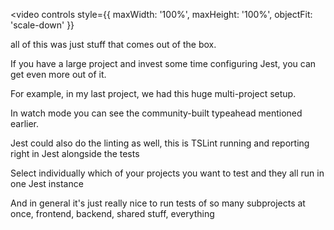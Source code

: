

<Invert>

<video
  controls
  style={{ maxWidth: '100%', maxHeight: '100%', objectFit: 'scale-down' }}
>
  <source src={jestFancyStuff} type="video/webm" />
</video>

</Invert>

<Notes>

all of this was just stuff that comes out of the box.

If you have a large project and invest some time configuring Jest, you can get even more out of it.

For example, in my last project, we had this huge multi-project setup.

In watch mode you can see the community-built typeahead mentioned earlier.

Jest could also do the linting as well, this is TSLint running and reporting right in Jest alongside the tests

Select individually which of your projects you want to test and they all run in one Jest instance

And in general it's just really nice to run tests of so many subprojects at once, frontend, backend, shared stuff, everything

</Notes>
